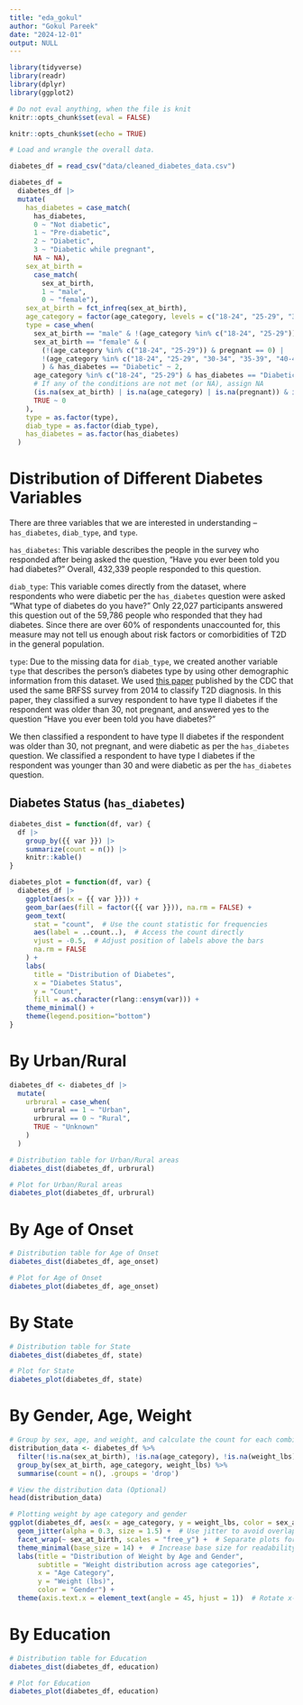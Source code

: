 ```yaml
---
title: "eda_gokul"
author: "Gokul Pareek"
date: "2024-12-01"
output: NULL
---
```

```r
library(tidyverse)
library(readr)
library(dplyr)
library(ggplot2)

# Do not eval anything, when the file is knit
knitr::opts_chunk$set(eval = FALSE)
```

```r
knitr::opts_chunk$set(echo = TRUE)
```


```r
# Load and wrangle the overall data.

diabetes_df = read_csv("data/cleaned_diabetes_data.csv")

diabetes_df = 
  diabetes_df |> 
  mutate(
    has_diabetes = case_match(
      has_diabetes,
      0 ~ "Not diabetic",
      1 ~ "Pre-diabetic",
      2 ~ "Diabetic",
      3 ~ "Diabetic while pregnant",
      NA ~ NA),
    sex_at_birth = 
      case_match(
        sex_at_birth,
        1 ~ "male", 
        0 ~ "female"),
    sex_at_birth = fct_infreq(sex_at_birth),
    age_category = factor(age_category, levels = c("18-24", "25-29", "30-34", "35-39", "40-44", "45-49", "50-54", "55-59", "60-64", "65-69", "70-74", "75-79", "80+"), order = TRUE),
    type = case_when(
      sex_at_birth == "male" & !(age_category %in% c("18-24", "25-29")) & has_diabetes == "Diabetic" ~ 2,
      sex_at_birth == "female" & (
        (!(age_category %in% c("18-24", "25-29")) & pregnant == 0) | 
        !(age_category %in% c("18-24", "25-29", "30-34", "35-39", "40-44", "45-49"))
        ) & has_diabetes == "Diabetic" ~ 2,
      age_category %in% c("18-24", "25-29") & has_diabetes == "Diabetic" ~ 1,
      # If any of the conditions are not met (or NA), assign NA
      (is.na(sex_at_birth) | is.na(age_category) | is.na(pregnant)) & is.na(has_diabetes) ~ NA,
      TRUE ~ 0
    ),
    type = as.factor(type),
    diab_type = as.factor(diab_type),
    has_diabetes = as.factor(has_diabetes)
  ) 
```

# Distribution of Different Diabetes Variables {.tabset}

There are three variables that we are interested in understanding -- `has_diabetes`, `diab_type`, and `type`. 

`has_diabetes`: This variable describes the people in the survey who responded after being asked the question, "Have you ever been told you had diabetes?" Overall, 432,339 people responded to this question.

`diab_type`: This variable comes directly from the dataset, where respondents who were diabetic per the `has_diabetes` question were asked "What type of diabetes do you have?" Only 22,027 participants answered this question out of the 59,786 people who responded that they had diabetes. Since there are over 60% of respondents unaccounted for, this measure may not tell us enough about risk factors or comorbidities of T2D in the general population.

`type`: Due to the missing data for `diab_type`, we created another variable `type` that describes the person's diabetes type by using other demographic information from this dataset. We used [this paper](https://www.cdc.gov/pcd/issues/2019/19_0109.htm) published by the CDC that used the same BRFSS survey from 2014 to classify T2D diagnosis. In this paper, they classified a survey respondent to have type II diabetes if the respondent was older than 30, not pregnant, and answered yes to the question “Have you ever been told you have diabetes?” 

We then classified a respondent to have type II diabetes if the respondent was older than 30, not pregnant, and were diabetic as per the `has_diabetes` question. We classified a respondent to have type I diabetes if the respondent was younger than 30 and were diabetic as per the `has_diabetes` question.

## Diabetes Status (`has_diabetes`) {.tabset}


```r
diabetes_dist = function(df, var) {
  df |> 
    group_by({{ var }}) |> 
    summarize(count = n()) |> 
    knitr::kable()
}

diabetes_plot = function(df, var) {
  diabetes_df |> 
    ggplot(aes(x = {{ var }})) +
    geom_bar(aes(fill = factor({{ var }})), na.rm = FALSE) + 
    geom_text(
      stat = "count",  # Use the count statistic for frequencies
      aes(label = ..count..),  # Access the count directly
      vjust = -0.5,  # Adjust position of labels above the bars
      na.rm = FALSE
    ) + 
    labs(
      title = "Distribution of Diabetes", 
      x = "Diabetes Status", 
      y = "Count", 
      fill = as.character(rlang::ensym(var))) +
    theme_minimal() +
    theme(legend.position="bottom")
}
```

# By Urban/Rural

```r

diabetes_df <- diabetes_df |> 
  mutate(
    urbrural = case_when(
      urbrural == 1 ~ "Urban",
      urbrural == 0 ~ "Rural",
      TRUE ~ "Unknown"
    )
  )

# Distribution table for Urban/Rural areas
diabetes_dist(diabetes_df, urbrural)

# Plot for Urban/Rural areas
diabetes_plot(diabetes_df, urbrural)

```

# By Age of Onset

```r

# Distribution table for Age of Onset
diabetes_dist(diabetes_df, age_onset)

# Plot for Age of Onset
diabetes_plot(diabetes_df, age_onset)

```

# By State

```r

# Distribution table for State
diabetes_dist(diabetes_df, state)

# Plot for State
diabetes_plot(diabetes_df, state)

```

# By Gender, Age, Weight

```r

# Group by sex, age, and weight, and calculate the count for each combination
distribution_data <- diabetes_df %>%
  filter(!is.na(sex_at_birth), !is.na(age_category), !is.na(weight_lbs)) %>%
  group_by(sex_at_birth, age_category, weight_lbs) %>%
  summarise(count = n(), .groups = 'drop')

# View the distribution data (Optional)
head(distribution_data)

# Plotting weight by age category and gender
ggplot(diabetes_df, aes(x = age_category, y = weight_lbs, color = sex_at_birth)) +
  geom_jitter(alpha = 0.3, size = 1.5) +  # Use jitter to avoid overlap
  facet_wrap(~ sex_at_birth, scales = "free_y") +  # Separate plots for each gender
  theme_minimal(base_size = 14) +  # Increase base size for readability
  labs(title = "Distribution of Weight by Age and Gender",
       subtitle = "Weight distribution across age categories",
       x = "Age Category",
       y = "Weight (lbs)",
       color = "Gender") +
  theme(axis.text.x = element_text(angle = 45, hjust = 1))  # Rotate x-axis labels for clarity

```

# By Education

```r

# Distribution table for Education
diabetes_dist(diabetes_df, education)

# Plot for Education
diabetes_plot(diabetes_df, education)

```




